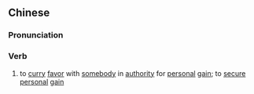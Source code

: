{{also|钻营}}
==Chinese==
{{zh-forms|s=钻营}}

===Pronunciation===
{{zh-pron
|m=zuānyíng
|c=zyun1 jing4
|mn=qz,xm,zz:choàn-gián
|cat=verb
}}

===Verb===
{{zh-verb}}

# to [[curry]] [[favor]] with [[somebody]] in [[authority]] for [[personal]] [[gain]]; to [[secure]] [[personal]] [[gain]]